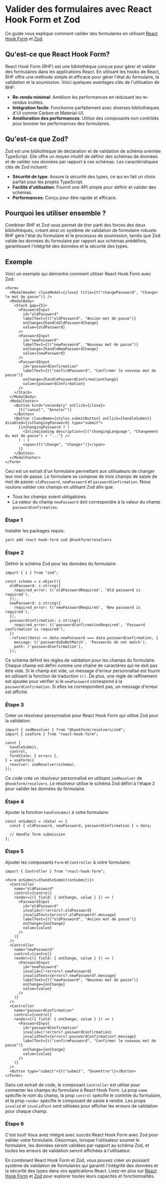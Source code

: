 
# Valider des formulaires avec React Hook Form et Zod

Ce guide vous explique comment valider des formulaires en utilisant [React Hook Form](https://react-hook-form.com/) et [Zod](https://zod.dev/).

## Qu'est-ce que React Hook Form?

React Hook Form (RHF) est une bibliothèque conçue pour gérer et valider des formulaires dans les applications React. En utilisant les hooks de React, RHF offre une méthode simple et efficace pour gérer l'état du formulaire, la validation et la soumission. Voici quelques avantages clés de l'utilisation de RHF:

- **Re-rendu minimal**: Améliore les performances en réduisant les re-rendus inutiles.
- **Intégration facile**: Fonctionne parfaitement avec diverses bibliothèques d'UI comme Carbon et Material-UI.
- **Amélioration des performances**: Utilise des composants non contrôlés pour booster les performances des formulaires.

## Qu'est-ce que Zod?

Zod est une bibliothèque de déclaration et de validation de schéma orientée TypeScript. Elle offre un moyen intuitif de définir des schémas de données et de valider ces données par rapport à ces schémas. Les caractéristiques clés de Zod incluent:

- **Sécurité de type**: Assure la sécurité des types, ce qui en fait un choix parfait pour les projets TypeScript.
- **Facilité d'utilisation**: Fournit une API simple pour définir et valider des schémas.
- **Performances**: Conçu pour être rapide et efficace.

## Pourquoi les utiliser ensemble ?

Combiner RHF et Zod vous permet de tirer parti des forces des deux bibliothèques, créant ainsi un système de validation de formulaire robuste. RHF gère l'état du formulaire et le processus de soumission, tandis que Zod valide les données du formulaire par rapport aux schémas prédéfinis, garantissant l'intégrité des données et la sécurité des types.

## Exemple

Voici un exemple qui démontre comment utiliser React Hook Form avec Zod:

```tsx
<Form>
  <ModalHeader closeModal={close} title={t("changePassword", "Changer le mot de passe")} />
  <ModalBody>
    <Stack gap={5}>
      <PasswordInput
        id="oldPassword"
        labelText={t("oldPassword", "Ancien mot de passe")}
        onChange={handleOldPasswordChange}
        value={oldPassword}
      />
      <PasswordInput
        id="newPassword"
        labelText={t("newPassword", "Nouveau mot de passe")}
        onChange={handleNewPasswordChange}
        value={newPassword}
      />
      <PasswordInput
        id="passwordConfirmation"
        labelText={t("confirmPassword", "Confirmer le nouveau mot de passe")}
        onChange={handlePasswordConfirmationChange}
        value={passwordConfirmation}
      />
    </Stack>
  </ModalBody>
  <ModalFooter>
    <Button kind="secondary" onClick={close}>
      {t("cancel", "Annuler")}
    </Button>
    <Button className={styles.submitButton} onClick={handleSubmit} disabled={isChangingPassword} type="submit">
      {isChangingPassword ? (
        <InlineLoading description={t("changingLanguage", "Changement du mot de passe") + "..."} />
      ) : (
        <span>{t("change", "Changer")}</span>
      )}
    </Button>
  </ModalFooter>
</Form>
```

Ceci est un extrait d'un formulaire permettant aux utilisateurs de changer leur mot de passe. Le formulaire se compose de trois champs de saisie de mot de passe: `oldPassword`, `newPassword` et `passwordConfirmation`. Nous voulons valider ces champs en utilisant Zod afin que:

- Tous les champs soient obligatoires.
- La valeur du champ `newPassword` doit correspondre à la valeur du champ `passwordConfirmation`.

<Steps>

### Étape 1

Installer les packages requis:

```bash
yarn add react-hook-form zod @hookform/resolvers
```

### Étape 2

Définir le schéma Zod pour les données du formulaire:

```tsx
import { z } from "zod";

const schema = z.object({
  oldPassword: z.string({
    required_error: t('oldPasswordRequired', 'Old password is required'),
  });,
  newPassword: z.string({
    required_error: t('newPasswordRequired', 'New password is required'),
  }),
  passwordConfirmation: z.string({
    required_error: t('passwordConfirmationRequired', 'Password confirmation is required'),
  })
  .refine((data) => data.newPassword === data.passwordConfirmation, {
    message: t('passwordsDoNotMatch', 'Passwords do not match'),
    path: ['passwordConfirmation'],
  });
```

Ce schéma définit les règles de validation pour les champs du formulaire. Chaque champ est défini comme une chaîne de caractères qui ne doit pas être vide. Si le champ est vide, un message d'erreur personnalisé est fourni en utilisant la fonction de traduction `t()`. De plus, une règle de raffinement est ajoutée pour vérifier si le `newPassword` correspond à la `passwordConfirmation`. Si elles ne correspondent pas, un message d'erreur est affiché.

### Étape 3

Créer un résolveur personnalisé pour React Hook Form qui utilise Zod pour la validation:

```tsx
import { zodResolver } from "@hookform/resolvers/zod";
import { useForm } from "react-hook-form";

const {
  handleSubmit,
  control,
  formState: { errors },
} = useForm({
  resolver: zodResolver(schema),
});
```

Ce code crée un résolveur personnalisé en utilisant `zodResolver` de `@hookform/resolvers`. Le résolveur utilise le schéma Zod défini à l'étape 2 pour valider les données du formulaire.

### Étape 4

Ajouter la fonction `handleSubmit` à votre formulaire:

```tsx
const onSubmit = (data) => {
  const { oldPassword, newPassword, passwordConfirmation } = data;

  // Handle form submission
};
```

### Étape 5

Ajouter les composants `Form` et `Controller` à votre formulaire:

```tsx
import { Controller } from "react-hook-form";

<Form onSubmit={handleSubmit(onSubmit)}>
  <Controller
    name="oldPassword"
    control={control}
    render={({ field: { onChange, value } }) => (
      <PasswordInput
        id="oldPassword"
        invalid={!!errors?.oldPassword}
        invalidText={errors?.oldPassword?.message}
        labelText={t("oldPassword", "Ancien mot de passe")}
        onChange={onChange}
        value={value}
      />
    )}
  />
  <Controller
    name="newPassword"
    control={control}
    render={({ field: { onChange, value } }) => (
      <PasswordInput
        id="newPassword"
        invalid={!!errors?.newPassword}
        invalidText={errors?.newPassword?.message}
        labelText={t("newPassword", "Nouveau mot de passe")}
        onChange={onChange}
        value={value}
      />
    )}
  />
  <Controller
    name="passwordConfirmation"
    control={control}
    render={({ field: { onChange, value } }) => (
      <PasswordInput
        id="passwordConfirmation"
        invalid={!!errors?.passwordConfirmation}
        invalidText={errors?.passwordConfirmation?.message}
        labelText={t("confirmPassword", "Confirmer le nouveau mot de passe")}
        onChange={onChange}
        value={value}
      />
    )}
  />
  <Button type="submit">{t("submit", "Soumettre")}</Button>
</Form>;
```

Dans cet extrait de code, le composant `Controller` est utilisé pour connecter les champs du formulaire à React Hook Form. La prop `name` spécifie le nom du champ, la prop `control` spécifie le contrôle du formulaire, et la prop `render` spécifie le composant de saisie à rendre. Les props `invalid` et `invalidText` sont utilisées pour afficher les erreurs de validation pour chaque champ.

### Étape 6

C'est tout! Vous avez intégré avec succès React Hook Form avec Zod pour valider votre formulaire. Désormais, lorsque l'utilisateur soumet le formulaire, les données seront validées par rapport au schéma Zod, et toutes les erreurs de validation seront affichées à l'utilisateur.

</Steps>

En combinant React Hook Form et Zod, vous pouvez créer un puissant système de validation de formulaires qui garantit l'intégrité des données et la sécurité des types dans vos applications React. Lisez-en plus sur [React Hook Form](https://react-hook-form.com/) et [Zod](https://zod.dev/) pour explorer toutes leurs capacités et fonctionnalités.
